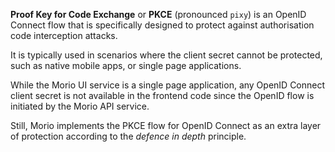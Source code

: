 **Proof Key for Code Exchange** or **PKCE** (pronounced `pixy`) is an OpenID
Connect flow that is specifically designed to protect against authorisation
code interception attacks.

It is typically used in scenarios where the client secret cannot be protected,
  such as native mobile apps, or single page applications.

While the Morio UI service is a single page application, any OpenID Connect
client secret is not available in the frontend code since the OpenID flow is
initiated by the Morio API service.

Still, Morio implements the PKCE flow for OpenID Connect as an extra layer of
protection according to the _defence in depth_ principle.
